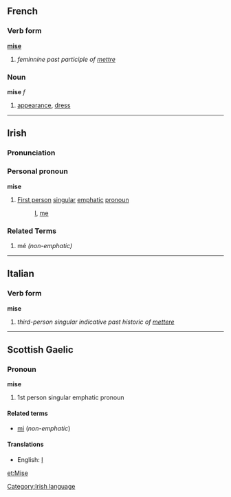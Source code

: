 ==French==
===Verb form===
'''[[mis]]e'''

# ''feminnine past participle of [[mettre]]''

===Noun===
'''mise''' ''f''

# [[appearance]], [[dress]]

----
==Irish==
===Pronunciation===
{{IPA|[ˈmiʃə]}}
===Personal pronoun===
'''mise'''
#[[First person]] [[singular]] [[emphatic]] [[pronoun]]
#:[[I]], [[me]]
===Related Terms===
#mé ''(non-emphatic)''
[[Category:Irish language]]
----

==Italian==
===Verb form===
'''mise'''

# ''third-person singular indicative past historic of [[mettere]]''

----
==Scottish Gaelic==
===Pronoun===
'''mise'''

# 1st person singular emphatic pronoun

====Related terms====
*[[mi]] (''non-emphatic'')

====Translations====
*English: [[I]]

[[et:Mise]]